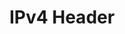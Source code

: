 ---
title: IPv4 Header
description: IPv4 Header
lastUpdated: 2025-07-23
editUrl: https://github.com/OssiLV/OLV-NoteBook/blob/main/src/content/docs/vi/networking/ipv4_header.mdx
---